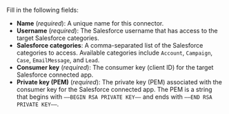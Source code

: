 Fill in the following fields:

- **Name** (_required_): A unique name for this connector.
- **Username** (_required_): The Salesforce username that has access to the target Salesforce categories.
- **Salesforce categories**: A comma-separated list of the Salesforce categories to access. Available categories include 
  `Account`, `Campaign`, `Case`, `EmailMessage`, and `Lead`.
- **Consumer key** (_required_): The consumer key (client ID) for the target Salesforce connected app.
- **Private key (PEM)** (_required_): The private key (PEM) associated with the consumer key for the Salesforce connected app. The PEM is a string that begins with `—–BEGIN RSA PRIVATE KEY—–` and ends with `—–END RSA PRIVATE KEY—–`.